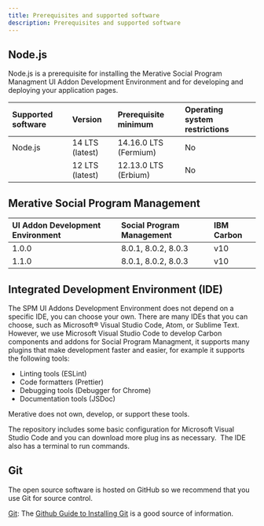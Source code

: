 ```yaml
---
title: Prerequisites and supported software
description: Prerequisites and supported software
---
```


## Node.js

Node.js is a prerequisite for installing the Merative Social Program Managment UI Addon Development Environment and for developing and deploying your application pages.

| Supported software | Version | Prerequisite minimum | Operating system restrictions |
| :-------------- |  :----------- | :----------- | :----------- |
| Node.js | 14 LTS (latest) | 14.16.0 LTS (Fermium) | No |
| | 12 LTS (latest) | 12.13.0 LTS (Erbium) | No |

## Merative Social Program Management

| UI Addon Development Environment | Social Program Management | IBM Carbon   |
| :--------------                  |  :-----------             | :----------- |
| 1.0.0                            | 8.0.1, 8.0.2, 8.0.3       | v10          |
| 1.1.0                            | 8.0.1, 8.0.2, 8.0.3       | v10          |

## Integrated Development Environment (IDE)

The SPM UI Addons Development Environment does not depend on a specific IDE, you can choose your own. There are many IDEs that you can choose, such as Microsoft® Visual Studio Code, Atom, or Sublime Text.
However, we use Microsoft Visual Studio Code to develop Carbon components and addons for Social Program Managment, it supports many plugins that make development faster and easier, for example it supports the following tools:

* Linting tools (ESLint)
* Code formatters (Prettier)
* Debugging tools (Debugger for Chrome)
* Documentation tools (JSDoc)

Merative does not own, develop, or support these tools.

The repository includes some basic configuration for Microsoft Visual Studio Code and you can download more plug ins as necessary.  The IDE also has a terminal to run commands.

## Git

The open source software is hosted on GitHub so we recommend that you use Git for source control.

[Git](http://git-scm.com/): The [Github Guide to
  Installing Git](https://help.github.com/articles/set-up-git/) is a good source of information.
